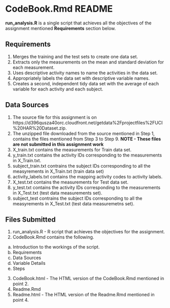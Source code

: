 CodeBook.Rmd README
========================================================

**run_analysis.R** is a single script that achieves all the objectives of the assignment mentioned **Requirements** section below.  


Requirements
-----------------------
1. Merges the training and the test sets to create one data set.
2. Extracts only the measurements on the mean and standard deviation for each measurement. 
3. Uses descriptive activity names to name the activities in the data set.
4. Appropriately labels the data set with descriptive variable names. 
5. Creates a second, independent tidy data set with the average of each variable for each activity and each subject. 

Data Sources
-----------------------
1. The source file for this assignment is on https://d396qusza40orc.cloudfront.net/getdata%2Fprojectfiles%2FUCI%20HAR%20Dataset.zip.
3. The unzipped file downloaded from the source mentioned in Step 1, contains the files mentioned from Step 3 to Step 9. **NOTE - These files are not submitted in this assignment work**
3. X_train.txt contains the measurements for Train data set.
4. y_train.txt contains the activity IDs corresponding to the measurements in X_Train.txt.
5. subject_train.txt contrains the subject IDs corresponding to all the measyrements in X_Train.txt (train data set)
6. activity_labels.txt contains the mapping activity codes to activity labels.
7. X_test.txt contains the measurements for Test data set.
8. y_test.txt contains the activity IDs corresponding to the measurements in X_Test.txt  (test data measurements set).
9. subject_test contrains the subject IDs corresponding to all the measyrements in X_Test.txt (test data measuremetns set).

Files Submitted
-----------------------
1. run_analysis.R - R script that achieves the objectives for the assignment. 
2. CodeBook.Rmd contains the following.  
  a) Introduction to the workings of the script.
  b) Requirements
  c) Data Sources
  d) Variable Details
  e) Steps
3. CodeBook.html - The HTML version of the CodeBook.Rmd mentioned in point 2.
4. Readme.Rmd
5. Readme.html - The HTML version of the Readme.Rmd mentioned in point 4.